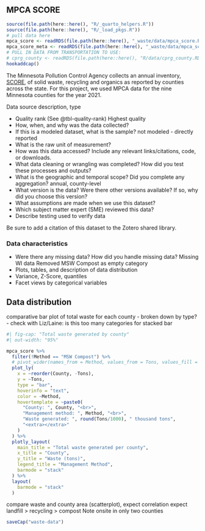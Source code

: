 ## MPCA SCORE

```r
source(file.path(here::here(), "R/_quarto_helpers.R"))
source(file.path(here::here(), "R/_load_pkgs.R"))
# pull data here
mpca_score <- readRDS(file.path(here::here(), "_waste/data/mpca_score.RDS"))
mpca_score_meta <- readRDS(file.path(here::here(), "_waste/data/mpca_score_meta.RDS"))
# PULL IN DATA FROM TRANSPORTATION TO USE:
# cprg_county <- readRDS(file.path(here::here(), "R/data/cprg_county.RDS"))
hookaddcap()
```


The Minnesota Pollution Control Agency collects an annual inventory, [SCORE](https://public.tableau.com/app/profile/mpca.data.services/viz/SCOREOverview/1991-2021SCORE), of solid waste, recycling and organics as reported by counties across the state. For this project, we used MPCA data for the nine Minnesota counties for the year 2021.

Data source description, type

- Quality rank (See @tbl-quality-rank)
Highest quality
- How, when, and why was the data collected?
- If this is a modeled dataset, what is the sample?
not modeled - directly reported
- What is the raw unit of measurement? 
- How was this data accessed? Include any relevant links/citations, code, or downloads.
- What data cleaning or wrangling was completed? How did you test these processes and outputs?
- What is the geographic and temporal scope? Did you complete any aggregation?
annual, county-level
- What version is the data? Were there other versions available? If so, why did you choose this version?
- What assumptions are made when we use this dataset?
- Which subject matter expert (SME) reviewed this data?
- Describe testing used to verify data

Be sure to add a citation of this dataset to the Zotero shared library.

### Data characteristics

- Were there any missing data? How did you handle missing data?
Missing WI data
Removed MSW Compost as empty category
- Plots, tables, and description of data distribution
- Variance, Z-Score, quantiles
- Facet views by categorical variables

## Data distribution

comparative bar plot of total waste for each county - broken down by type?
 - check with Liz/Laine: is this too many categories for stacked bar

```r
#| fig-cap: "Total waste generated by county"
#| out-width: "95%"

mpca_score %>%
  filter(!Method == "MSW Compost") %>%
  # pivot_wider(names_from = Method, values_from = Tons, values_fill = 0) %>%
  plot_ly(
    x = ~reorder(County, -Tons),
    y = ~Tons,
    type = "bar",
    hoverinfo = "text",
    color = ~Method,
    hovertemplate = ~paste0(
      "County: ", County, "<br>",
      "Management method: ", Method, "<br>",
      "Waste generated: ", round(Tons/1000), " thousand tons",
      "<extra></extra>"
    )
  ) %>%
  plotly_layout(
    main_title = "Total waste generated per county",
    x_title = "County",
    y_title = "Waste (tons)",
    legend_title = "Management Method",
    barmode = "stack"
  ) %>% 
  layout(
    barmode = "stack"
  )
```

compare waste and county area (scatterplot), expect correlation
expect landfill > recycling > compost
Note onsite in only two counties

```r
saveCap("waste-data")
```
